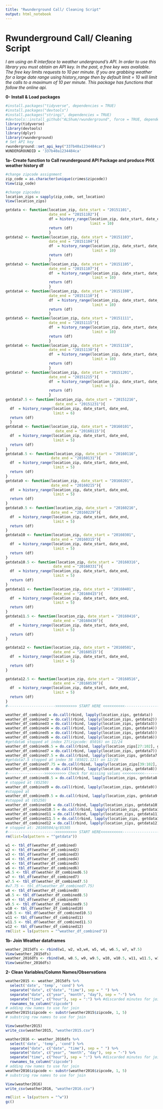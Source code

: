 ```yaml
---
title: "Rwunderground Call/ Cleaning Script"
output: html_notebook
---
```

# Rwunderground Call/ Cleaning Script

*I am using an R interface to weather underground's API. In order to use this library you must obtain an API key. In the past, a free key was available. The free key limits requests to 10 per minute. If you are grabbing weather for a large date range using history_range then by default limit = 10 will limit the calls to a maximum of 10 per minute. This package has functions that follow the online api.*

**0- Install & Load packages**

```r
#install.packages("tidyverse", dependencies = TRUE)
#install.packages("devtools")
#install.packages("stringi", dependencies = TRUE)
#devtools::install_github("ALShum/rwunderground", force = TRUE, dependencies = TRUE)
library(tidyverse)
library(devtools)
library(dplyr)
library(rwunderground)
# Set API key
rwunderground::set_api_key("337b40a1234484ca")
WUNDERGROUNDID = '337b40a1234484ca'
```

**1a- Create function to Call rwundergound API Package and produce PHX weather history df**

```r
#change zipcode assignment
zip_code = as.character(unique(crimes$zipcode))
View(zip_code)

#change zipcodes
location_zips = sapply(zip_code, set_location)
View(location_zips)
```


```r
getdata <- function(location_zip, date_start = "20151101", 
                    date_end = "20151102"){
                    df = history_range(location_zip, date_start, date_end, 
                                       limit = 10) 
                    return (df)
                    }
getdata2 <- function(location_zip, date_start = "20151103", 
                    date_end = "20151104"){
                    df  = history_range(location_zip, date_start, date_end, 
                                        limit = 10)
                    return (df)
                    }
getdata3 <- function(location_zip, date_start = "20151105", 
                    date_end = "20151107"){
                    df  = history_range(location_zip, date_start, date_end, 
                                        limit = 10)
                    return (df)
                    }
getdata4 <- function(location_zip, date_start = "20151108", 
                    date_end = "20151110"){
                    df  = history_range(location_zip, date_start, date_end, 
                                        limit = 10)
                    return (df)
                    }
getdata5 <- function(location_zip, date_start = "20151111", 
                    date_end = "20151115"){
                    df  = history_range(location_zip, date_start, date_end, 
                                        limit = 10)
                    return (df)
                    }
getdata6 <- function(location_zip, date_start = "20151116", 
                    date_end = "20151130"){
                    df  = history_range(location_zip, date_start, date_end, 
                                        limit = 10)
                    return (df)
                    }
getdata7 <- function(location_zip, date_start = "20151201", 
                    date_end = "20151215"){
                    df  = history_range(location_zip, date_start, date_end, 
                                        limit = 5) 
                    return (df)
                    }
getdata7.5 <- function(location_zip, date_start = "20151216",
                       date_end = "20151231"){
  df  = history_range(location_zip, date_start, date_end, 
                      limit = 6)
  return (df)
  }
getdata8 <- function(location_zip, date_start = "20160101", 
                       date_end = "20160115"){
  df  = history_range(location_zip, date_start, date_end, 
                      limit = 5)
  return (df)
}
getdata8.5 <- function(location_zip, date_start = "20160116", 
                     date_end = "20160131"){
  df  = history_range(location_zip, date_start, date_end, 
                      limit = 5)
  return (df)
}
getdata9 <- function(location_zip, date_start = "20160201", 
                     date_end = "20160215"){
  df  = history_range(location_zip, date_start, date_end, 
                      limit = 5)
  return (df)
}
getdata9.5 <- function(location_zip, date_start = "20160216", 
                     date_end = "20160229"){
  df  = history_range(location_zip, date_start, date_end, 
                      limit = 5)
  return (df)
}
getdata10 <- function(location_zip, date_start = "20160301", 
                     date_end = "20160315"){
  df  = history_range(location_zip, date_start, date_end, 
                      limit = 5)
  return (df)
}
getdata10.5 <- function(location_zip, date_start = "20160316", 
                      date_end = "20160331"){
  df  = history_range(location_zip, date_start, date_end, 
                      limit = 5)
  return (df)
}
getdata11 <- function(location_zip, date_start = "20160401", 
                      date_end = "20160415"){
  df  = history_range(location_zip, date_start, date_end, 
                      limit = 5)
  return (df)
}
getdata11.5 <- function(location_zip, date_start = "20160416", 
                      date_end = "20160430"){
  df  = history_range(location_zip, date_start, date_end, 
                      limit = 5)
  return (df)
}

getdata12 <- function(location_zip, date_start = "20160501", 
                      date_end = "20160515"){
  df  = history_range(location_zip, date_start, date_end, 
                      limit = 5)
  return (df)
}

getdata12.5 <- function(location_zip, date_start = "20160516", 
                      date_end = "20160530"){
  df  = history_range(location_zip, date_start, date_end, 
                      limit = 5)
  return (df)
}
#---------------------->>>>>>>>>> START HERE <<<<<<<<<<----------------------------
```


```r
weather_df_combined = do.call(rbind, lapply(location_zips, getdata))
weather_df_combined2 = do.call(rbind, lapply(location_zips, getdata2))
weather_df_combined3 = do.call(rbind, lapply(location_zips, getdata3))
weather_df_combined4 = do.call(rbind, lapply(location_zips, getdata4))
weather_df_combined5 = do.call(rbind, lapply(location_zips, getdata5))
weather_df_combined6 = do.call(rbind, lapply(location_zips, getdata6))
#getdata6 stopped at index 27(zipcode: 85016) on 11/24
weather_df_combined6.5 = do.call(rbind, lapply(location_zips[27:102], getdata6))
weather_df_combined7 = do.call(rbind, lapply(location_zips, getdata7))
weather_df_combined7.5 = do.call(rbind, lapply(location_zips, getdata7.5))
#getdata7.5 stopped at index 38 (85021.121) on 12/20
weather_df_combined7.75 = do.call(rbind, lapply(location_zips[39:102], getdata7.5))
weather_df_combined8 = do.call(rbind, lapply(location_zips, getdata8))
#----------------->>>>>>>>>> Check for missing values <<<<<<<<<<-----------------------
weather_df_combined8.5 = do.call(rbind, lapply(location_zips, getdata8.5))
# stopped at (85250)
weather_df_combined9 = do.call(rbind, lapply(location_zips, getdata9))
#stopped at 
weather_df_combined9.5 = do.call(rbind, lapply(location_zips, getdata9.5))
#stopped at (85250)
weather_df_combined10 = do.call(rbind, lapply(location_zips, getdata10))
weather_df_combined10.5 = do.call(rbind, lapply(location_zips, getdata10.5))
weather_df_combined11 = do.call(rbind, lapply(location_zips, getdata11))
weather_df_combined11.5 = do.call(rbind, lapply(location_zips, getdata11.5))
weather_df_combined12 = do.call(rbind, lapply(location_zips, getdata12))
# stopped at: 20160504/q/85305
#---------------------->>>>>>>>>> START HERE<<<<<<<<<<----------------------------
rm(list=ls(pattern = "^getdata"))
```

```r
w1 <- tbl_df(weather_df_combined)
w2 <- tbl_df(weather_df_combined2)
w3 <- tbl_df(weather_df_combined3)
w4 <- tbl_df(weather_df_combined4)
w5 <- tbl_df(weather_df_combined5)
w6 <- tbl_df(weather_df_combined6)
w6.5 <- tbl_df(weather_df_combined6.5)
w7 <- tbl_df(weather_df_combined7)
w7.5 <- tbl_df(weather_df_combined7.5)
#w7.75 <- tbl_df(weather_df_combined7.75)
w8 <- tbl_df(weather_df_combined8)
w8.5 <- tbl_df(weather_df_combined8.5)
w9 <- tbl_df(weather_df_combined9)
w9.5 <- tbl_df(weather_df_combined9.5)
w10 <- tbl_df(weather_df_combined10)
w10.5 <- tbl_df(weather_df_combined10.5)
w11 <- tbl_df(weather_df_combined11)
w11.5 <- tbl_df(weather_df_combined11.5)
w12 <- tbl_df(weather_df_combined12)
rm(list = ls(pattern = "^weather_df_combined"))
```

**1b- Join Weather dataframes**

```r
weather_2015dfs <- rbind(w1, w2, w3,w4, w5, w6, w6.5, w7, w7.5)
View(weather_2015dfs)
weather_2016dfs <- rbind(w8, w8.5, w9, w9.5, w10, w10.5, w11, w11.5, w12)
View(weather_2016dfs)
```

**2- Clean Variables/Column Names/Observations**

```r
weather2015 <- weather_2015dfs %>%
  select('date', 'temp', 'cond') %>%
  separate("date", c("date", "time"), sep = " ") %>%
  separate("date", c("year", "month", "day"), sep = "-") %>%
  separate("time", c("hour"), sep = ":") %>% #discarded minutes for join
  rownames_to_column("zipcode")
# adding row names to use for join
weather2015$zipcode <- substr(weather2015$zipcode, 1, 5)
# substring row names to use for join

View(weather2015)
write_csv(weather2015, "weather2015.csv")

weather2016 <- weather_2016dfs %>%
  select('date', 'temp', 'cond') %>%
  separate("date", c("date", "time"), sep = " ") %>%
  separate("date", c("year", "month", "day"), sep = "-") %>%
  separate("time", c("hour"), sep = ":") %>% #discarded minutes for join
  rownames_to_column("zipcode")
# adding row names to use for join
weather2016$zipcode <- substr(weather2016$zipcode, 1, 5)
# substring row names to use for join

View(weather2016)
write_csv(weather2016, "weather2016.csv")

rm(list = ls(pattern = "^w"))
gc()
```

